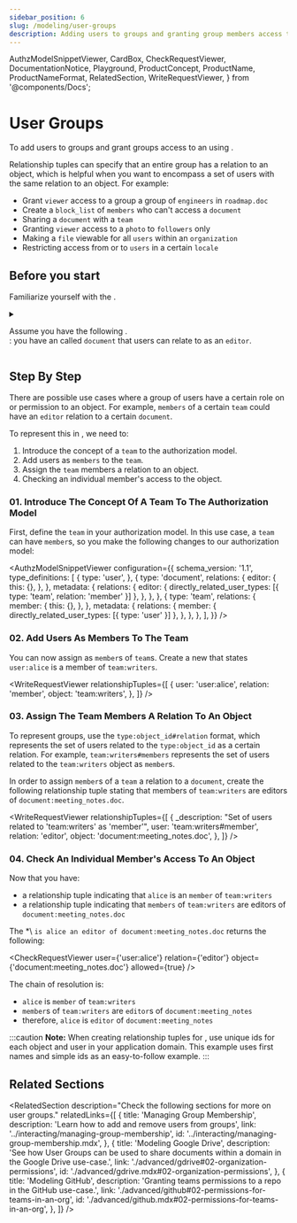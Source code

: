 ```yaml
---
sidebar_position: 6
slug: /modeling/user-groups
description: Adding users to groups and granting group members access to an object
---
```


  AuthzModelSnippetViewer,
  CardBox,
  CheckRequestViewer,
  DocumentationNotice,
  Playground,
  ProductConcept,
  ProductName,
  ProductNameFormat,
  RelatedSection,
  WriteRequestViewer,
} from '@components/Docs';

# User Groups

<DocumentationNotice />

To add users to groups and grant groups access to an <ProductConcept section="what-is-an-object" linkName="object" /> using <ProductName format={ProductNameFormat.ProductLink}/>.

<CardBox title="When to use" appearance="filled">

Relationship tuples can specify that an entire group has a relation to an object, which is helpful when you want to encompass a set of users with the same relation to an object. For example:

- Grant `viewer` access to a group a group of `engineers` in `roadmap.doc`
- Create a `block_list` of `members` who can't access a `document`
- Sharing a `document` with a `team`
- Granting `viewer` access to a `photo` to `followers` only
- Making a `file` viewable for all `users` within an `organization`
- Restricting access from or to `users` in a certain `locale`

</CardBox>

## Before you start

Familiarize yourself with the <ProductConcept />.

<details>
<summary>

Assume you have the following <ProductConcept section="what-is-an-authorization-model" linkName="authorization model" />.<br />: you have an _<ProductConcept section="what-is-an-object" linkName="object" />_ called `document` that users can relate to as an `editor`.

</summary>

<AuthzModelSnippetViewer
  configuration={{
    schema_version: '1.1',
    type_definitions: [
      {
        type: 'user',
      },
      {
        type: 'document',
        relations: {
          editor: {
            this: {},
          },
        },
        metadata: {
          relations: {
            editor: { directly_related_user_types: [{ type: 'user' }] },
          },
        },
      },
    ],
  }}
/>

<hr />

In addition, you will need to know the following:

### Direct Access

You need to know how to create an authorization model and a relationship tuple to grant a user access to an object. To learn more, see [direct access](./direct-access.mdx).

### <ProductName format={ProductNameFormat.ShortForm}/> Concepts

- A <ProductConcept section="what-is-a-type" linkName="Type" />: a class of objects that have similar characteristics.
- A <ProductConcept section="what-is-a-user" linkName="User" />: an entity in the system that can be related to an object.
- A <ProductConcept section="what-is-a-relation" linkName="Relation" />: a string defined in the type definition of an authorization model that defines the possibility of a relationship between an object of the same type as the type definition and a user in the system.
- An <ProductConcept section="what-is-an-object" linkName="Object" />: represents an entity in the system. Users' relationships to it can be defined with relationship tuples and the authorization model.
- A <ProductConcept section="what-is-a-relationship-tuple" linkName="Relationship Tuple" />: a grouping consisting of a user, a relation and an object stored in <ProductName format={ProductNameFormat.ShortForm}/>.

</details>

<Playground />

## Step By Step

There are possible use cases where a group of users have a certain role on or permission to an object. For example, `members` of a certain `team` could have an `editor` relation to a certain `document`.

To represent this in <ProductName format={ProductNameFormat.ShortForm}/>, we need to:

1. Introduce the concept of a `team` to the authorization model.
2. Add users as `members` to the `team`.
3. Assign the `team` members a relation to an object.
4. Checking an individual member's access to the object.

### 01. Introduce The Concept Of A Team To The Authorization Model

First, define the _<ProductConcept section="what-is-an-object" linkName="object" />_ `team` in your authorization model. In this use case, a `team` can have `member`s, so you make the following changes to our authorization model:

<AuthzModelSnippetViewer
  configuration={{
    schema_version: '1.1',
    type_definitions: [
      {
        type: 'user',
      },
      {
        type: 'document',
        relations: {
          editor: {
            this: {},
          },
        },
        metadata: {
          relations: {
            editor: { directly_related_user_types: [{ type: 'team', relation: 'member' }] },
          },
        },
      },
      {
        type: 'team',
        relations: {
          member: {
            this: {},
          },
        },
        metadata: {
          relations: {
            member: { directly_related_user_types: [{ type: 'user' }] },
          },
        },
      },
    ],
  }}
/>

### 02. Add Users As Members To The Team

You can now assign _<ProductConcept section="what-is-a-user" linkName="users" />_ as `member`s of `team`s. Create a new _<ProductConcept section="what-is-a-relationship-tuple" linkName="relationship tuple" />_ that states `user:alice` is a member of `team:writers`.

<WriteRequestViewer
  relationshipTuples={[
    {
      user: 'user:alice',
      relation: 'member',
      object: 'team:writers',
    },
  ]}
/>

### 03. Assign The Team Members A Relation To An Object

To represent groups, use the `type:object_id#relation` format, which represents the set of users related to the `type:object_id` as a certain relation. For example, `team:writers#members` represents the set of users related to the `team:writers` object as `member`s.

In order to assign `member`s of a `team` a relation to a `document`, create the following relationship tuple stating that members of `team:writers` are editors of `document:meeting_notes.doc`.

<WriteRequestViewer
  relationshipTuples={[
    {
      _description: "Set of users related to 'team:writers' as 'member'",
      user: 'team:writers#member',
      relation: 'editor',
      object: 'document:meeting_notes.doc',
    },
  ]}
/>

### 04. Check An Individual Member's Access To An Object

Now that you have:

- a relationship tuple indicating that `alice` is an `member` of `team:writers`
- a relationship tuple indicating that `members` of `team:writers` are editors of `document:meeting_notes.doc`

The \*<ProductConcept section="what-is-a-check-request" linkName="check" />\ `is alice an editor of document:meeting_notes.doc` returns the following:

<CheckRequestViewer user={'user:alice'} relation={'editor'} object={'document:meeting_notes.doc'} allowed={true} />

The chain of resolution is:

- `alice` is `member` of `team:writers`
- `member`s of `team:writers` are `editor`s of `document:meeting_notes`  
- therefore, `alice` is `editor` of `document:meeting_notes`

:::caution
**Note:** When creating relationship tuples for <ProductName format={ProductNameFormat.ShortForm}/>,  use unique ids for each object and user in your application domain. This example uses first names and simple ids as an easy-to-follow example.
:::

## Related Sections

<RelatedSection
  description="Check the following sections for more on user groups."
  relatedLinks={[
    {
      title: 'Managing Group Membership',
      description: 'Learn how to add and remove users from groups',
      link: '../interacting/managing-group-membership',
      id: '../interacting/managing-group-membership.mdx',
    },
    {
      title: 'Modeling Google Drive',
      description: 'See how User Groups can be used to share documents within a domain in the Google Drive use-case.',
      link: './advanced/gdrive#02-organization-permissions',
      id: './advanced/gdrive.mdx#02-organization-permissions',
    },
    {
      title: 'Modeling GitHub',
      description: 'Granting teams permissions to a repo in the GitHub use-case.',
      link: './advanced/github#02-permissions-for-teams-in-an-org',
      id: './advanced/github.mdx#02-permissions-for-teams-in-an-org',
    },
  ]}
/>
